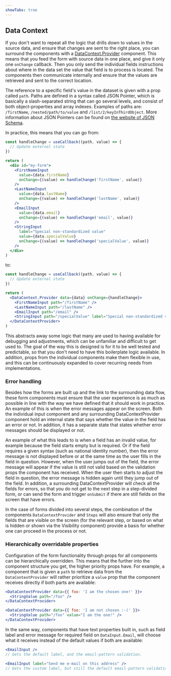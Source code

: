 ```yaml
---
showTabs: true
---
```


## Data Context

If you don't want to repeat all the logic that drills down to values in the source data, and ensure that changes are sent to the right place, you can surround the components with a [DataContext.Provider](/uilib/extensions/forms/DataContext/Provider) component. This means that you feed the form with source data in one place, and give it only one `onChange` callback. Then you only send the individual fields instructions about where in the data set the value that field is to process is located. The components then communicate internally and ensure that the values are retrieved and sent to the correct location.

The reference to a specific field's value in the dataset is given with a prop called `path`. Paths are defined in a syntax called JSON Pointer, which is basically a slash-separated string that can go several levels, and consist of both object-properties and array indexes. Examples of paths are: `/firstName`, `/nested/path/to/value` and `/list/2/keyInThirdObject`. More information about JSON Pointers can be found on [the website of JSON Schema](https://json-schema.org/draft/2020-12/relative-json-pointer.html).

In practice, this means that you can go from:

```jsx
const handleChange = useCallback((path, value) => {
  // Update external state
})

return (
  <div id="my-form">
    <FirstNameInput
      value={data.firstName}
      onChange={(value) => handleChange('firstName', value)}
    />
    <LastNameInput
      value={data.lastName}
      onChange={(value) => handleChange('lastName', value)}
    />
    <EmailInput
      value={data.email}
      onChange={(value) => handleChange('email', value)}
    />
    <StringInput
      label="Special non-standardized value"
      value={data.specialValue}
      onChange={(value) => handleChange('specialValue', value)}
    />
  </div>
)
```

to:

```jsx
const handleChange = useCallback((path, value) => {
  // Update external state
})

return (
  <DataContext.Provider data={data} onChange={handleChange}>
    <FirstNameInput path="/firstName" />
    <LastNameInput path="/lastName" />
    <EmailInput path="/email" />
    <StringInput path="/specialValue" label="Special non-standardized value" />
  </DataContextProvider>
)
```

This abstracts away some logic that many are used to having available for debugging and adjustments, which can be unfamiliar and difficult to get used to. The goal of the way this is designed is for it to be well tested and predictable, so that you don't need to have this boilerplate logic available. In addition, props from the individual components make them flexible in use, and this can be continuously expanded to cover recurring needs from implementations.

### Error handling

Besides how the forms are built up and the link to the surrounding data flow, these form components must ensure that the user experience is as much as possible in line with the way we have defined that it should work in practice. An example of this is when the error messages appear on the screen. Both the individual input component and any surrounding DataContextProvider component hold an internal state that says whether the value in the field has an error or not. In addition, it has a separate state that states whether error messages should be displayed or not.

An example of what this leads to is when a field has an invalid value, for example because the field starts empty but is required. Or if the field requires a given syntax (such as national identity number), then the error message is not displayed before or at the same time as the user fills in the field in question. However, when the user jumps out of the field, the error message will appear if the value is still not valid based on the validation props the component has received. When the user then starts to adjust the field in question, the error message is hidden again until they jump out of the field. In addition, a surrounding DataContextProvider will check all the fields for errors, so that you do not get to the next step in a step-divided form, or can send the form and trigger `onSubmit` if there are still fields on the screen that have errors.

In the case of forms divided into several steps, the combination of the components `DataContextProvider` and `Steps` will also ensure that only the fields that are visible on the screen (for the relevant step, or based on what is hidden or shown via the Visibility component) provide a basis for whether one can proceed in the process or not.

### Hierarchically overridable properties

Configuration of the form functionality through props for all components can be hierarchically overridden. This means that the further into the component structure you get, the higher priority props have. For example, a component that is given a `path` to retrieve data from the `DataContextProvider` will rather prioritize a `value` prop that the component receives directly if both parts are available:

```jsx
<DataContextProvider data={{ foo: 'I am the chosen one!' }}>
  <StringValue path="/foo" />
</DataContextProvider>
```

```jsx
<DataContextProvider data={{ foo: 'I am not chosen :-(' }}>
  <StringValue path="/foo" value="I am the one!" />
</DataContextProvider>
```

In the same way, components that have text properties built in, such as field label and error message for required field on `DataInput.Email`, will choose what it receives instead of the default values if both are available:

```jsx
<EmailInput />
// Gets the default label, and the email-pattern validation.
```

```jsx
<EmailInput label="Send me e-mail on this address" />
// Gets the custom label, but still the default email-pattern validation.
```

